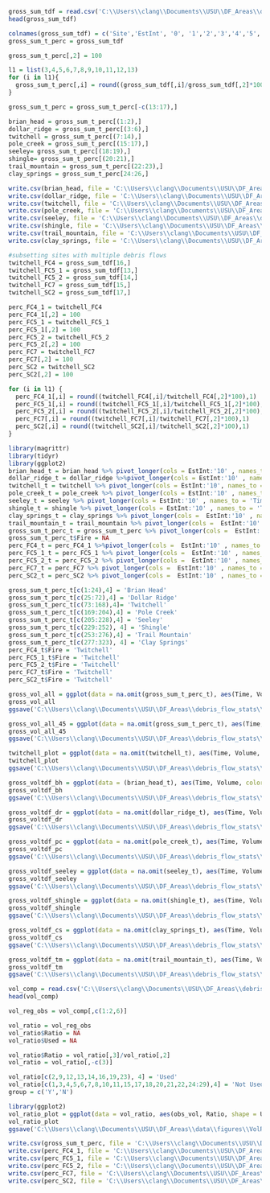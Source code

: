 
```r
gross_sum_tdf = read.csv('C:\\Users\\clang\\Documents\\USU\\DF_Areas\\debris_flow_stats\\data\\data_sheets\\processed_summary_data\\Gross_Summary_Vol_tdf.csv', header = T, na.strings = ' ')
head(gross_sum_tdf)
```

```r
colnames(gross_sum_tdf) = c('Site','EstInt', '0', '1','2','3','4','5','6','7','8','9','10')
gross_sum_t_perc = gross_sum_tdf
```

```r
gross_sum_t_perc[,2] = 100
```

```r
l1 = list(3,4,5,6,7,8,9,10,11,12,13)
for (i in l1){
  gross_sum_t_perc[,i] = round((gross_sum_tdf[,i]/gross_sum_tdf[,2]*100),1)
}
```

```r
gross_sum_t_perc = gross_sum_t_perc[-c(13:17),]
```

```r
brian_head = gross_sum_t_perc[(1:2),]
dollar_ridge = gross_sum_t_perc[(3:6),]
twitchell = gross_sum_t_perc[(7:14),]
pole_creek = gross_sum_t_perc[(15:17),]
seeley= gross_sum_t_perc[(18:19),]
shingle= gross_sum_t_perc[(20:21),]
trail_mountain = gross_sum_t_perc[(22:23),]
clay_springs = gross_sum_t_perc[24:26,]
```

```r
write.csv(brian_head, file = 'C:\\Users\\clang\\Documents\\USU\\DF_Areas\\debris_flow_stats\\data\\data_sheets\\raw_site_data\\Brian_Head\\volume.csv', row.names = TRUE)
write.csv(dollar_ridge, file = 'C:\\Users\\clang\\Documents\\USU\\DF_Areas\\debris_flow_stats\\data\\data_sheets\\raw_site_data\\Dollar_Ridge\\volume.csv', row.names = TRUE)
write.csv(twitchell, file = 'C:\\Users\\clang\\Documents\\USU\\DF_Areas\\debris_flow_stats\\data\\data_sheets\\raw_site_data\\Twitchell\\volume.csv', row.names = TRUE)
write.csv(pole_creek, file = 'C:\\Users\\clang\\Documents\\USU\\DF_Areas\\debris_flow_stats\\data\\data_sheets\\raw_site_data\\Pole_Creek\\volume.csv', row.names = TRUE)
write.csv(seeley, file = 'C:\\Users\\clang\\Documents\\USU\\DF_Areas\\debris_flow_stats\\data\\data_sheets\\raw_site_data\\Seeley\\volume.csv', row.names = TRUE)
write.csv(shingle, file = 'C:\\Users\\clang\\Documents\\USU\\DF_Areas\\debris_flow_stats\\data\\data_sheets\\raw_site_data\\Shingle\\volume.csv', row.names = TRUE)
write.csv(trail_mountain, file = 'C:\\Users\\clang\\Documents\\USU\\DF_Areas\\debris_flow_stats\\data\\data_sheets\\raw_site_data\\Trail_Mountain\\volume.csv', row.names = TRUE)
write.csv(clay_springs, file = 'C:\\Users\\clang\\Documents\\USU\\DF_Areas\\debris_flow_stats\\data\\data_sheets\\raw_site_data\\Clay_Springs\\volume.csv', row.names = TRUE)
```
```r
#subsetting sites with multiple debris flows
twitchell_FC4 = gross_sum_tdf[16,]
twitchell_FC5_1 = gross_sum_tdf[13,]
twitchell_FC5_2 = gross_sum_tdf[14,]
twitchell_FC7 = gross_sum_tdf[15,]
twitchell_SC2 = gross_sum_tdf[17,]
```

```r
perc_FC4_1 = twitchell_FC4
perc_FC4_1[,2] = 100
perc_FC5_1 = twitchell_FC5_1
perc_FC5_1[,2] = 100
perc_FC5_2 = twitchell_FC5_2
perc_FC5_2[,2] = 100
perc_FC7 = twitchell_FC7
perc_FC7[,2] = 100
perc_SC2 = twitchell_SC2
perc_SC2[,2] = 100
```

```r
for (i in l1) {
  perc_FC4_1[,i] = round((twitchell_FC4[,i]/twitchell_FC4[,2]*100),1)
  perc_FC5_1[,i] = round((twitchell_FC5_1[,i]/twitchell_FC5_1[,2]*100),1)
  perc_FC5_2[,i] = round((twitchell_FC5_2[,i]/twitchell_FC5_2[,2]*100),1)
  perc_FC7[,i] = round((twitchell_FC7[,i]/twitchell_FC7[,2]*100),1)
  perc_SC2[,i] = round((twitchell_SC2[,i]/twitchell_SC2[,2]*100),1)
}
```

```r
library(magrittr)
library(tidyr)
library(ggplot2)
brian_head_t = brian_head %>% pivot_longer(cols = EstInt:'10' , names_to = 'Time', values_to = 'Volume')
dollar_ridge_t = dollar_ridge %>%pivot_longer(cols = EstInt:'10' , names_to = 'Time', values_to = 'Volume')
twitchell_t = twitchell %>% pivot_longer(cols = EstInt:'10', names_to = 'Time', values_to = 'Volume')
pole_creek_t = pole_creek %>% pivot_longer(cols = EstInt:'10' , names_to = 'Time', values_to = 'Volume')
seeley_t = seeley %>% pivot_longer(cols = EstInt:'10' , names_to = 'Time', values_to = 'Volume')
shingle_t = shingle %>% pivot_longer(cols = EstInt:'10' , names_to = 'Time', values_to = 'Volume')
clay_springs_t = clay_springs %>% pivot_longer(cols =  EstInt:'10' , names_to = 'Time', values_to = 'Volume')
trail_mountain_t = trail_mountain %>% pivot_longer(cols =  EstInt:'10' , names_to = 'Time', values_to = 'Volume')
gross_sum_t_perc_t = gross_sum_t_perc %>% pivot_longer(cols =  EstInt:'10' , names_to = 'Time', values_to = 'Volume')
gross_sum_t_perc_t$Fire = NA
perc_FC4_t = perc_FC4_1 %>%pivot_longer(cols =  EstInt:'10' , names_to = 'Time', values_to = 'Volume')
perc_FC5_1_t = perc_FC5_1 %>% pivot_longer(cols =  EstInt:'10' , names_to = 'Time', values_to = 'Volume')
perc_FC5_2_t = perc_FC5_2 %>% pivot_longer(cols =  EstInt:'10' , names_to = 'Time', values_to = 'Volume')
perc_FC7_t = perc_FC7 %>% pivot_longer(cols =  EstInt:'10' , names_to = 'Time', values_to = 'Volume')
perc_SC2_t = perc_SC2 %>% pivot_longer(cols =  EstInt:'10' , names_to = 'Time', values_to = 'Volume')
```
```r
gross_sum_t_perc_t[c(1:24),4] = 'Brian Head'
gross_sum_t_perc_t[c(25:72),4] = 'Dollar Ridge'
gross_sum_t_perc_t[c(73:168),4]= 'Twitchell'
gross_sum_t_perc_t[c(169:204),4] = 'Pole Creek'
gross_sum_t_perc_t[c(205:228),4] = 'Seeley'
gross_sum_t_perc_t[c(229:252), 4] = 'Shingle'
gross_sum_t_perc_t[c(253:276),4] = 'Trail Mountain'
gross_sum_t_perc_t[c(277:323), 4] = 'Clay Springs'
perc_FC4_t$Fire = 'Twitchell'
perc_FC5_1_t$Fire = 'Twitchell'
perc_FC5_2_t$Fire = 'Twitchell'
perc_FC7_t$Fire = 'Twitchell'
perc_SC2_t$Fire = 'Twitchell'
```

```r
gross_vol_all = ggplot(data = na.omit(gross_sum_t_perc_t), aes(Time, Volume, color = Fire, group = Site)) + geom_point() + geom_line() + ggtitle('Estimated Percent Volume over Time') + xlab('Time Since Debris Flow (Years)') + ylab('Percent Remaining Volume') + ylim(0,100) + scale_x_discrete(limit = c('EstInt','0', '1','2','3','4','5','6','7','8','9','10')) + theme_bw() + geom_line(data= na.omit(perc_FC5_1_t)) + geom_line(data= na.omit(perc_FC5_2_t)) + geom_line(data= na.omit(perc_FC7_t)) + geom_line(data = na.omit(perc_SC2_t)) +geom_line(data = na.omit(perc_FC4_t)) +ggtitle('Debris Flow Fan Estimated Volume over Time')+ geom_point(data = na.omit(perc_FC5_1_t)) + geom_point(data= na.omit(perc_FC5_2_t))  + geom_point(data= na.omit(perc_FC7_t)) + geom_point(data = na.omit(perc_SC2_t)) + geom_point(data = na.omit(perc_FC4_t))
gross_vol_all
ggsave('C:\\Users\\clang\\Documents\\USU\\DF_Areas\\debris_flow_stats\\data\\figures\\gross_vol-tdf_all_fire.png', plot = gross_vol_all, device = 'png')
```

```r
gross_vol_all_45 = ggplot(data = na.omit(gross_sum_t_perc_t), aes(Time, Volume, color = Fire, group = Site)) + geom_point() + geom_line() + ggtitle('Estimated Percent Volume over Time') + xlab('Time Since Debris Flow (Years)') + ylab('Percent Remaining Volume') + ylim(45,100) + scale_x_discrete(limit = c('EstInt','0', '1','2','3','4','5','6','7','8','9','10')) + theme_bw() + geom_line(data= na.omit(perc_FC5_1_t)) + geom_line(data= na.omit(perc_FC5_2_t)) + geom_line(data= na.omit(perc_FC7_t)) + geom_line(data = na.omit(perc_SC2_t)) +geom_line(data = na.omit(perc_FC4_t)) +ggtitle('Debris Flow Fan Estimated Volume over Time')+ geom_point(data = na.omit(perc_FC5_1_t)) + geom_point(data= na.omit(perc_FC5_2_t))  + geom_point(data= na.omit(perc_FC7_t)) + geom_point(data = na.omit(perc_SC2_t)) + geom_point(data = na.omit(perc_FC4_t))
gross_vol_all_45
ggsave('C:\\Users\\clang\\Documents\\USU\\DF_Areas\\debris_flow_stats\\data\\figures\\gross_vol-tdf_all45_fire.png', plot = gross_vol_all_45, device = 'png')
```

```r
twitchell_plot = ggplot(data = na.omit(twitchell_t), aes(Time, Volume, color = Site, group = Site)) + geom_point() +  xlab('Years since Debris Flow') + ylab('Percent Remaining Volume') + geom_line()  + geom_line(data= na.omit(perc_FC5_1_t)) + geom_line(data= na.omit(perc_FC5_2_t))  + geom_line(data= na.omit(perc_FC7_t)) + geom_line(data = na.omit(perc_SC2_t)) +geom_line(data = na.omit(perc_FC4_t)) +ggtitle('Twitchell Volume')+ geom_point(data = na.omit(perc_FC5_1_t)) + geom_point(data= na.omit(perc_FC5_2_t)) + geom_point(data= na.omit(perc_FC7_t)) + geom_point(data = na.omit(perc_SC2_t)) + geom_point(data = na.omit(perc_FC4_t)) + ylim(0,100) + scale_x_discrete(limit = c('EstInt','0', '1','2','3','4','5','6','7','8','9','10')) + theme_bw()
twitchell_plot
ggsave('C:\\Users\\clang\\Documents\\USU\\DF_Areas\\debris_flow_stats\\data\\figures\\twitchell_vol-tdf.png', plot = twitchell_plot, device = 'png')
```
```r
gross_voltdf_bh = ggplot(data = (brian_head_t), aes(Time, Volume, color = Site, group = Site)) + geom_point() +  xlab('Years since Debris Flow') + ylab('Percent Remaining Volume') + geom_line(data = na.omit(brian_head_t)) +ggtitle('Brian Head Volume') + ylim(0,100) + scale_x_discrete(limits = c('EstInt','0', '1','2','3')) + theme_bw()
gross_voltdf_bh
ggsave('C:\\Users\\clang\\Documents\\USU\\DF_Areas\\debris_flow_stats\\data\\figures\\brianhead_vol-tdf.png', plot = gross_voltdf_bh, device = 'png')
```
```r
gross_voltdf_dr = ggplot(data = na.omit(dollar_ridge_t), aes(Time, Volume, color = Site, group = Site)) + geom_point() +  xlab('Years since Debris Flow') + ylab('Percent Remaining Volume') +  geom_line() +ggtitle('Dollar Ridge Volume')+ ylim(0,100) + scale_x_discrete(limit = c('EstInt', '0', '1', '2', '3')) + theme_bw()
gross_voltdf_dr
ggsave('C:\\Users\\clang\\Documents\\USU\\DF_Areas\\debris_flow_stats\\data\\figures\\dollarridge_vol-tdf.png', plot = gross_voltdf_dr, device = 'png')
```

```r
gross_voltdf_pc = ggplot(data = na.omit(pole_creek_t), aes(Time, Volume, color = Site, group = Site)) + geom_point() +  xlab('Years since Debris Flow') + ylab('Percent Remaining Volume')  +  geom_line() +ggtitle('Pole Creek Volume')+ ylim(0,100) + scale_x_discrete(limit = c('EstInt', '0', '1', '2', '3')) + theme_bw()
gross_voltdf_pc
ggsave('C:\\Users\\clang\\Documents\\USU\\DF_Areas\\debris_flow_stats\\data\\figures\\polecreek_vol-tdf.png', plot = gross_voltdf_pc, device = 'png')
```
```r
gross_voltdf_seeley = ggplot(data = na.omit(seeley_t), aes(Time, Volume, color = Site, group = Site)) + geom_point() +  xlab('Years since Debris Flow') + ylab('Percent Remaining Volume') +  geom_line() +ggtitle('Seeley Volume')+ ylim(0,100) + scale_x_discrete(limit = c('EstInt', '0', '1', '2', '3','4','5','6','7','8','9')) + theme_bw()
gross_voltdf_seeley
ggsave('C:\\Users\\clang\\Documents\\USU\\DF_Areas\\debris_flow_stats\\data\\figures\\seeley_vol-tdf.png', plot = gross_voltdf_seeley, device = 'png')
```
```r
gross_voltdf_shingle = ggplot(data = na.omit(shingle_t), aes(Time, Volume, color = Site, group = Site)) + geom_point() +  xlab('Years since Debris Flow') + ylab('Percent Remaining Volume')  +  geom_line() +ggtitle('Shingle Volume')+ ylim(0,100)+ scale_x_discrete(limit = c('EstInt', '0', '1', '2', '3','4','5','6','7','8')) + theme_bw()
gross_voltdf_shingle
ggsave('C:\\Users\\clang\\Documents\\USU\\DF_Areas\\debris_flow_stats\\data\\figures\\shingle_vol-tdf.png', plot = gross_voltdf_shingle, device = 'png')
```
```r
gross_voltdf_cs = ggplot(data = na.omit(clay_springs_t), aes(Time, Volume, color = Site, group = Site)) + geom_point() +  xlab('Years since Debris Flow') + ylab('Percent Remaining Volume') +  geom_line() +ggtitle('Clay Springs Volume')+ ylim(0,100) + scale_x_discrete(limit = c('EstInt', '0', '1', '2', '3', '4', '5','6','7')) + theme_bw()
gross_voltdf_cs
ggsave('C:\\Users\\clang\\Documents\\USU\\DF_Areas\\debris_flow_stats\\data\\figures\\claysprings_vol-tdf.png', plot = gross_voltdf_cs, device = 'png')
```
```r
gross_voltdf_tm = ggplot(data = na.omit(trail_mountain_t), aes(Time, Volume, color = Site, group = Site)) + geom_point() +  xlab('Years since Debris Flow') + ylab('Percent Remaining Volume') +  geom_line() +ggtitle('Trail Mountain Volume')+ ylim(0,100) + scale_x_discrete(limit = c('EstInt', '0', '1', '2', '3','4')) + theme_bw()
gross_voltdf_tm
ggsave('C:\\Users\\clang\\Documents\\USU\\DF_Areas\\debris_flow_stats\\data\\figures\\trailmountain_vol-tdf.png', plot = gross_voltdf_tm, device = 'png')
```
```r
vol_comp = read.csv('C:\\Users\\clang\\Documents\\USU\\DF_Areas\\debris_flow_stats\\data\\data_sheets\\processed_summary_data\\volume_comps.csv', header = T, na.strings = ' ')
head(vol_comp)
```
```r
vol_reg_obs = vol_comp[,c(1:2,6)]
```

```r
vol_ratio = vol_reg_obs
vol_ratio$Ratio = NA
vol_ratio$Used = NA
```
```r
vol_ratio$Ratio = vol_ratio[,3]/vol_ratio[,2]
vol_ratio = vol_ratio[,-c(3)]
```

```r
vol_ratio[c(2,9,12,13,14,16,19,23), 4] = 'Used'
vol_ratio[c(1,3,4,5,6,7,8,10,11,15,17,18,20,21,22,24:29),4] = 'Not Used'
group = c('Y','N')
```

```r
library(ggplot2)
vol_ratio_plot = ggplot(data = vol_ratio, aes(obs_vol, Ratio, shape = Used)) + geom_point() + scale_color_manual(values = c('black','black')) + scale_shape_manual(values = c(1, 16)) + xlab('Observed Volume (m3)') + ylab('Modeled/Observed Volume') + ggtitle('2020 Modeled vs Observed Volume') + theme_bw() + labs(shape ='Sites used in this study')+ expand_limits(x=0,y=0)+ theme(legend.position = 'right') + geom_hline(yintercept = 1, linetype = 'dashed', color = 'red')
vol_ratio_plot
ggsave('C:\\Users\\clang\\Documents\\USU\\DF_Areas\\data\\figures\\VolRatio2020.png', plot = vol_ratio_plot, device = 'png')
```
```r
write.csv(gross_sum_t_perc, file = 'C:\\Users\\clang\\Documents\\USU\\DF_Areas\\debris_flow_stats\\data\\data_sheets\\processed_summary_data\\R_outputs\\gross_sum_percent.csv', row.names = TRUE)
write.csv(perc_FC4_1, file = 'C:\\Users\\clang\\Documents\\USU\\DF_Areas\\debris_flow_stats\\data\\data_sheets\\raw_site_data\\Twitchell\\FC4_percent.csv', row.names = TRUE)
write.csv(perc_FC5_1, file = 'C:\\Users\\clang\\Documents\\USU\\DF_Areas\\debris_flow_stats\\data\\data_sheets\\raw_site_data\\Twitchell\\FC5_1_percent.csv', row.names = TRUE)
write.csv(perc_FC5_2, file = 'C:\\Users\\clang\\Documents\\USU\\DF_Areas\\debris_flow_stats\\data\\data_sheets\\raw_site_data\\Twitchell\\FC5_2_percent.csv', row.names = TRUE)
write.csv(perc_FC7, file = 'C:\\Users\\clang\\Documents\\USU\\DF_Areas\\debris_flow_stats\\data\\data_sheets\\raw_site_data\\Twitchell\\FC7_percent.csv')
write.csv(perc_SC2, file = 'C:\\Users\\clang\\Documents\\USU\\DF_Areas\\debris_flow_stats\\data\\data_sheets\\raw_site_data\\Twitchell\\SC2_percent.csv')
```

